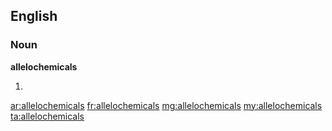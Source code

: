==English==

===Noun===
'''allelochemicals'''

# {{plural of|[[allelochemical]]}}

[[ar:allelochemicals]]
[[fr:allelochemicals]]
[[mg:allelochemicals]]
[[my:allelochemicals]]
[[ta:allelochemicals]]